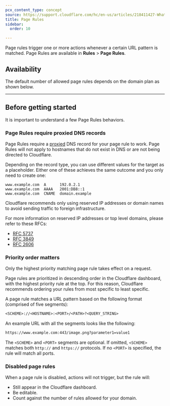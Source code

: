```yaml
---
pcx_content_type: concept
source: https://support.cloudflare.com/hc/en-us/articles/218411427-What-do-the-custom-caching-options-mean-in-Page-Rules-#summary-of-page-rules-settings
title: Page Rules
sidebar:
  order: 10

---
```



Page rules trigger one or more actions whenever a certain URL pattern is matched. Page Rules are available in **Rules** > **Page Rules**.

## Availability

The default number of allowed page rules depends on the domain plan as shown below.

<FeatureTable id="rules.page_rules" />

***

## Before getting started

It is important to understand a few Page Rules behaviors.

### Page Rules require proxied DNS records

Page Rules require a [proxied](/dns/manage-dns-records/reference/proxied-dns-records/) DNS record for your page rule to work. Page Rules will not apply to hostnames that do not exist in DNS or are not being directed to Cloudflare.

Depending on the record type, you can use different values for the target as a placeholder. Either one of these achieves the same outcome and you only need to create one:

```
www.example.com  A      192.0.2.1
www.example.com  AAAA   2001:DB8::1
www.example.com  CNAME  domain.example
```

Cloudflare recommends only using reserved IP addresses or domain names to avoid sending traffic to foreign infrastructure.

For more information on reserved IP addresses or top level domains, please refer to these RFCs:

* [RFC 5737](https://datatracker.ietf.org/doc/html/rfc5737)
* [RFC 3849](https://datatracker.ietf.org/doc/html/rfc3849)
* [RFC 2606](https://datatracker.ietf.org/doc/html/rfc2606)

### Priority order matters

Only the highest priority matching page rule takes effect on a request.

Page rules are prioritized in descending order in the Cloudflare dashboard, with the highest priority rule at the top. For this reason, Cloudflare recommends ordering your rules from most specific to least specific.

A page rule matches a URL pattern based on the following format (comprised of five segments):

```txt
<SCHEME>://<HOSTNAME>:<PORT>/<PATH>?<QUERY_STRING>
```

An example URL with all the segments looks like the following:

```txt
https://www.example.com:443/image.png?parameter1=value1
```

The `<SCHEME>` and `<PORT>` segments are optional. If omitted, `<SCHEME>` matches both `http://` and `https://` protocols. If no `<PORT>` is specified, the rule will match all ports.

### Disabled page rules

When a page rule is disabled, actions will not trigger, but the rule will:

* Still appear in the Cloudflare dashboard.
* Be editable.
* Count against the number of rules allowed for your domain.
